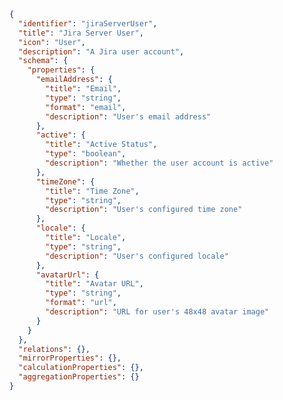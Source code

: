 ```json showLineNumbers
{
  "identifier": "jiraServerUser",
  "title": "Jira Server User",
  "icon": "User",
  "description": "A Jira user account",
  "schema": {
    "properties": {
      "emailAddress": {
        "title": "Email",
        "type": "string",
        "format": "email",
        "description": "User's email address"
      },
      "active": {
        "title": "Active Status",
        "type": "boolean",
        "description": "Whether the user account is active"
      },
      "timeZone": {
        "title": "Time Zone",
        "type": "string",
        "description": "User's configured time zone"
      },
      "locale": {
        "title": "Locale",
        "type": "string",
        "description": "User's configured locale"
      },
      "avatarUrl": {
        "title": "Avatar URL",
        "type": "string",
        "format": "url",
        "description": "URL for user's 48x48 avatar image"
      }
    }
  },
  "relations": {},
  "mirrorProperties": {},
  "calculationProperties": {},
  "aggregationProperties": {}
}
```